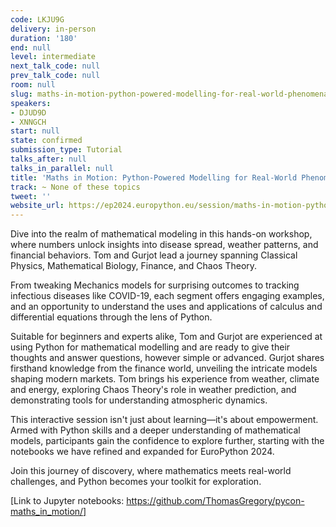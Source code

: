 ```yaml
---
code: LKJU9G
delivery: in-person
duration: '180'
end: null
level: intermediate
next_talk_code: null
prev_talk_code: null
room: null
slug: maths-in-motion-python-powered-modelling-for-real-world-phenomena
speakers:
- DJUD9D
- XNNGCH
start: null
state: confirmed
submission_type: Tutorial
talks_after: null
talks_in_parallel: null
title: 'Maths in Motion: Python-Powered Modelling for Real-World Phenomena'
track: ~ None of these topics
tweet: ''
website_url: https://ep2024.europython.eu/session/maths-in-motion-python-powered-modelling-for-real-world-phenomena
---
```


Dive into the realm of mathematical modeling in this hands-on workshop, where numbers unlock insights into disease spread, weather patterns, and financial behaviors. Tom and Gurjot lead a journey spanning Classical Physics, Mathematical Biology, Finance, and Chaos Theory.

From tweaking Mechanics models for surprising outcomes to tracking infectious diseases like COVID-19, each segment offers engaging examples, and an opportunity to understand the uses and applications of calculus and differential equations through the lens of Python.

Suitable for beginners and experts alike, Tom and Gurjot are experienced at using Python for mathematical modelling and are ready to give their thoughts and answer questions, however simple or advanced. Gurjot shares firsthand knowledge from the finance world, unveiling the intricate models shaping modern markets. Tom brings his experience from weather, climate and energy, exploring Chaos Theory's role in weather prediction, and demonstrating tools for understanding atmospheric dynamics.

This interactive session isn't just about learning—it's about empowerment. Armed with Python skills and a deeper understanding of mathematical models, participants gain the confidence to explore further, starting with the notebooks we have refined and expanded for EuroPython 2024.

Join this journey of discovery, where mathematics meets real-world challenges, and Python becomes your toolkit for exploration.

[Link to Jupyter notebooks: https://github.com/ThomasGregory/pycon-maths_in_motion/]

